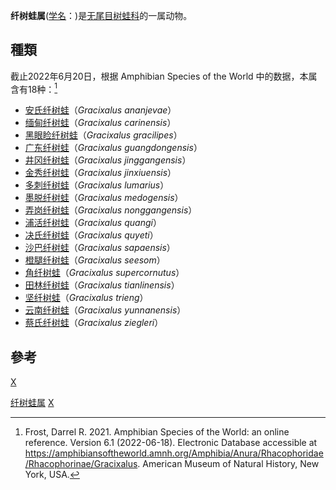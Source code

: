 {{Automatic taxobox
| taxon = Gracixalus 
| authority = Delorme, Dubois, Grosjean & Ohler, 2005
| type_species =[[黑眼睑纤树蛙|黑眼睑纤树蛙]]<br>''Gracixalus gracilipes''
| type_species_authority = (Bourret, 1937)
}}

'''纤树蛙属'''([[学名|学名]]：{{lang|la|''Gracixalus''}})是[[无尾目|无尾目]][[树蛙科|树蛙科]]的一属动物。

== 種類 ==
截止2022年6月20日，根据 Amphibian Species of the World 中的数据，本属含有18种：<ref>Frost, Darrel R. 2021. Amphibian Species of the World: an online reference.  Version 6.1 (2022-06-18). Electronic Database accessible at https://amphibiansoftheworld.amnh.org/Amphibia/Anura/Rhacophoridae/Rhacophorinae/Gracixalus. American Museum of Natural History, New York, USA. </ref>
* [[安氏纤树蛙|安氏纤树蛙]]（''Gracixalus ananjevae''）
* [[缅甸纤树蛙|缅甸纤树蛙]]（''Gracixalus carinensis''）
* [[黑眼睑纤树蛙|黑眼睑纤树蛙]]（''Gracixalus gracilipes''）
* [[广东纤树蛙|广东纤树蛙]]（''Gracixalus guangdongensis''）
* [[井冈纤树蛙|井冈纤树蛙]]（''Gracixalus jinggangensis''）
* [[金秀纤树蛙|金秀纤树蛙]]（''Gracixalus jinxiuensis''）
* [[多刺纤树蛙|多刺纤树蛙]]（''Gracixalus lumarius''）
* [[墨脱纤树蛙|墨脱纤树蛙]]（''Gracixalus medogensis''）
* [[弄岗纤树蛙|弄岗纤树蛙]]（''Gracixalus nonggangensis''）
* [[浦活纤树蛙|浦活纤树蛙]]（''Gracixalus quangi''）
* [[决氏纤树蛙|决氏纤树蛙]]（''Gracixalus quyeti''）
* [[沙巴纤树蛙|沙巴纤树蛙]]（''Gracixalus sapaensis''）
* [[橙腿纤树蛙|橙腿纤树蛙]]（''Gracixalus seesom''）
* [[角纤树蛙|角纤树蛙]]（''Gracixalus supercornutus''）
* [[田林纤树蛙|田林纤树蛙]]（''Gracixalus tianlinensis''）
* [[坚纤树蛙|坚纤树蛙]]（''Gracixalus trieng''）
* [[云南纤树蛙|云南纤树蛙]]（''Gracixalus yunnanensis''）
* [[蔡氏纤树蛙|蔡氏纤树蛙]]（''Gracixalus ziegleri''）
== 參考 ==
{{reflist}}

{{taxonbar}}
[[category:树蛙科|X]]
[[Category:纤树蛙属|]]
[[Category:2005年描述的分类群|X]]